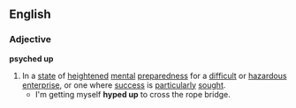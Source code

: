 ==English==
===Adjective===
'''psyched up'''
# In a [[state]] of [[heightened]] [[mental]] [[preparedness]] for a [[difficult]] or [[hazard]]ous [[enterprise]], or one where [[success]] is [[particularly]] [[sought]].
#* I'm getting myself '''hyped up''' to cross the rope bridge.